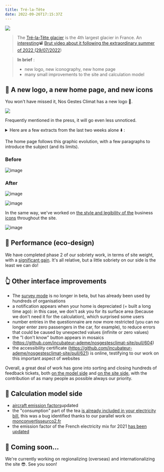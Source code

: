 ---
title: Tré-la-Tête
date: 2022-09-26T17:15:37Z
---

![](https://upload.wikimedia.org/wikipedia/commons/thumb/e/e3/Glacier_de_Tré-la-Tête.jpg/640px-Glacier_de_Tré-la-Tête.jpg)

> The <a href="https://fr.wikipedia.org/wiki/Glacier_de_Tré-la-Tête">Tré-la-Tête glacier</a> is the 4th largest glacier in France. An <a href="https://www.francetvinfo.fr/meteo/canicule/video-un-glaciologue-repond-a-cinq-questions-sur-les-glaciers_5283679.html">interesting</a>📽️ <a href="https://www.francetvinfo.fr/meteo/canicule/video-un-glaciologue-repond-a-cinq-questions-sur-les-glaciers_5283679.html">Brut video about it following the extraordinary summer of 2022 (29/07/2022</a>)

> **In brief** : 
> - new logo, new iconography, new home page 
> - many small improvements to the site and calculation model

## 🎨 A new logo, a new home page, and new icons

You won't have missed it, Nos Gestes Climat has a new logo 🥳. 

![](https://nosgestesclimat.fr/images/petit-logo.png)

Frequently mentioned in the press, it will go even less unnoticed. 

<details><summary>Here are a few extracts from the last two weeks alone ⬇️ : </summary>

 <a href="https://www.ouest-france.fr/bretagne/carhaix-plouguer-29270/a-carhaix-ces-specialistes-de-l-energie-donnent-leurs-conseils-pour-consommer-moins-bc1250aa-3346-11ed-8dd8-fdb9fa809eb1">Ouest-France</a> article: In Carhaix, these energy specialists give their advice on how to consume less

> You can also calculate your carbon footprint at nosgestesclimat.fr

 <a href="https://www.radiofrance.fr/franceinter/un-champion-de-trail-nous-explique-pourquoi-il-renonce-a-une-course-en-raison-de-son-bilan-carbone-7787049">France Inter</a> article: A top-level runner explains why he's giving up the Worlds because of his carbon footprint 

> Andy Symonds has calculated, via the "Nos Gestes Climat" website, that flying to Thailand would explode his carbon footprint.

 Le Dauphiné Libéré <a href="https://www.ledauphine.com/environnement/2022/09/21/les-citoyens-attendent-que-l-etat-les-accompagne-dans-leurs-efforts">has launched a survey and quotes NGC</a> Find out the results of our survey "The French and their carbon footprint" 

> The average French person emits 11.2 tons of CO2e per year. Experts believe that this figure should be limited to 2 tonnes per year to curb climate change and meet the targets of the Paris Agreement. To find out more about your carbon footprint, Ademe has launched an online tool called "Nos Gestes Climat".

Visit quoutside<a href="https://www.outside.fr/comment-evaluer-votre-empreinte-carbone-les-3-meilleurs-calculateurs">.fr</a>.

</details>

The home page follows this graphic evolution, with a few paragraphs to introduce the subject (and its limits). 



### Before 

![image](https://user-images.githubusercontent.com/1177762/191323489-088461c2-b1b9-46fe-bce2-c1e459104569.png)

### After

![image](https://user-images.githubusercontent.com/1177762/191323550-993c5109-ae91-4baa-8853-af240bf4c279.png)


![image](https://user-images.githubusercontent.com/1177762/191323669-952493a1-7b17-4d38-a48b-313f2a592863.png)



In the same way, we've worked on <a href="https://github.com/incubateur-ademe/nosgestesclimat-site/pull/570">the style and legibility of the</a> business <a href="https://github.com/incubateur-ademe/nosgestesclimat-site/pull/570">icons</a> throughout the site.

![image](https://user-images.githubusercontent.com/1177762/192312016-67af3382-6e02-49db-b791-8ba1702eb0ce.png)


## 🐎 Performance (eco-design)

We have completed phase 2 of our sobriety work, in terms of site weight, with a <a href="https://github.com/incubateur-ademe/nosgestesclimat-site/pull/602">significant gain</a>. It's all relative, but a little sobriety on our side is the least we can do!

## 👆️ Other interface improvements

- The <a href="https://nosgestesclimat.fr/groupe">survey mode</a> is no longer in beta, but has already been used by hundreds of organisations
- a notification appears when your home is depreciated (= built a long time ago): in this case, we don't ask you for its surface area (because we don't need it for the calculation), which surprised some users
- number entries in the questionnaire are now more restricted (you can no longer enter zero passengers in the car, for example), to reduce errors that could be caused by unexpected values (infinite or zero values)
- the "I don't know" button appears in mosaics (https://github.com/incubateur-ademe/nosgestesclimat-site/pull/604)
- the accessibility certificate (https://github.com/incubateur-ademe/nosgestesclimat-site/pull/621) is online, testifying to our work on this important aspect of websites

Overall, a great deal of work has gone into sorting and closing hundreds of feedback tickets, both <a href="https://github.com/abc-transitionbascarbone/near-modele/issues">on the model side</a> and <a href="https://github.com/incubateur-ademe/nosgestesclimat-site/issues">on the site side</a>, with the contribution of as many people as possible always our priority.

## 🧮 Calculation model side

- <a href="https://github.com/abc-transitionbascarbone/near-modele/pull/1489">aircraft emission factors</a>updated
- the "consumption" part of the tea <a href="https://github.com/abc-transitionbascarbone/near-modele/pull/1494">is already included in your electricity bill</a>, this was a bug identified thanks to our parallel work on <a href="https://monconvertisseurco2.fr/empreinte-carbone/boisson">monconvertisseurco2.fr</a>
- the emission factor of the French electricity mix for 2021 <a href="https://github.com/abc-transitionbascarbone/near-modele/pull/1484">has been updated</a>

## 🌅 Coming soon...

We're currently working on regionalizing (overseas) and internationalizing the site 😎. See you soon!

